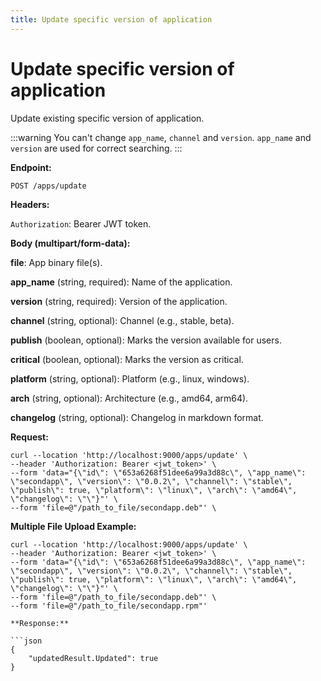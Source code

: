 ```yaml
---
title: Update specific version of application
---
```


# Update specific version of application

Update existing specific version of application.

:::warning
You can't change `app_name`, `channel` and `version`. `app_name` and `version` are used for correct searching.
:::

**Endpoint:**

`POST /apps/update`

**Headers:**

`Authorization`: Bearer JWT token.

**Body (multipart/form-data):**

**file**: App binary file(s).

**app_name** (string, required): Name of the application.

**version** (string, required): Version of the application.

**channel** (string, optional): Channel (e.g., stable, beta).

**publish** (boolean, optional): Marks the version available for users.

**critical** (boolean, optional): Marks the version as critical.

**platform** (string, optional): Platform (e.g., linux, windows).

**arch** (string, optional): Architecture (e.g., amd64, arm64).

**changelog** (string, optional): Changelog in markdown format.

**Request:**
```
curl --location 'http://localhost:9000/apps/update' \
--header 'Authorization: Bearer <jwt_token>' \
--form 'data="{\"id\": \"653a6268f51dee6a99a3d88c\", \"app_name\": \"secondapp\", \"version\": \"0.0.2\", \"channel\": \"stable\", \"publish\": true, \"platform\": \"linux\", \"arch\": \"amd64\", \"changelog\": \"\"}"' \
--form 'file=@"/path_to_file/secondapp.deb"' \
```
**Multiple File Upload Example:**
```
curl --location 'http://localhost:9000/apps/update' \
--header 'Authorization: Bearer <jwt_token>' \
--form 'data="{\"id\": \"653a6268f51dee6a99a3d88c\", \"app_name\": \"secondapp\", \"version\": \"0.0.2\", \"channel\": \"stable\", \"publish\": true, \"platform\": \"linux\", \"arch\": \"amd64\", \"changelog\": \"\"}"' \
--form 'file=@"/path_to_file/secondapp.deb"' \
--form 'file=@"/path_to_file/secondapp.rpm"'

**Response:**

```json
{
    "updatedResult.Updated": true
}
```